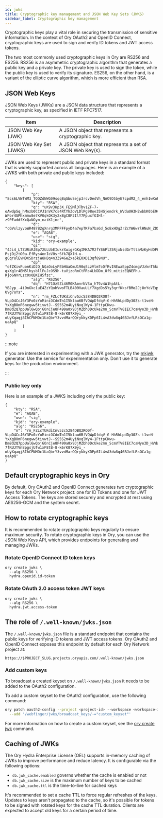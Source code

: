 ```yaml
---
id: jwks
title: Cryptographic key management and JSON Web Key Sets (JWKS)
sidebar_label: Cryptographic key management
---
```


Cryptographic keys play a vital role in securing the transmission of sensitive information. In the context of Ory OAuth2 and
OpenID Connect, cryptographic keys are used to sign and verify ID tokens and JWT access tokens.

The two most commonly used cryptographic keys in Ory are RS256 and ES256. RS256 is an asymmetric cryptographic algorithm that
generates a public key and a private key. The private key is used to sign the token, while the public key is used to verify its
signature. ES256, on the other hand, is a variant of the elliptic curve algorithm, which is more efficient than RSA.

## JSON Web Keys

JSON Web Keys (JWKs) are a JSON data structure that represents a cryptographic key, as specified in IETF RFC7517.

| Item                    | Description                                             |
| ----------------------- | ------------------------------------------------------- |
| JSON Web Key (JWK)      | A JSON object that represents a cryptographic key.      |
| JSON Web Key Set (JWKS) | A JSON object that represents a set of JSON Web Key(s). |

JWKs are used to represent public and private keys in a standard format that is widely supported across all languages. Here is an
example of a JWKS with both private and public keys included:

```
{
    "keys": [
        {
            "p": "8cs6LVWfWM3_TOQZdNWG09sqq8qGbuSejp3rcvDedVh_NAO9D5byE7cpdM2_4_enh1wXoUzzpL0MSHFLAAErJywKLUgyGmjdmJdA7IFuOV4lPNydcSuyyHm4pXVSc_ZtB0MfVPdAh1TO5zyjkk5IbIC8IYOICI1dxu8namdP5MM",
            "kty": "RSA",
            "q": "uK9v3Hp3X_FESMl3Tbv1ZF-7-oAwdpSq_hMnzb0CCVJ1nVK7cs4RtYhZoVLDlPg98oe35HGjemdrk_WVduUH3H2wbbK0bE9v_yG-WPor4GPhxmmw8e7KV0qkOK3y2x8gC0P2IlY7PpuxfOIHl-z9PFaddfXxQaNOym_naiK1jnc",
            "d": "cGVslzyvoWR487B2gXnrg3MPFFFpyD4a7epTKFa7baGd_5oBxHDgZrZcYW6wrlHNuN_ZDXucNneZeg7m5ZLUG6Uz9cYh7aBmOXiAU3Ag7ImFEVMSIKUHSGq83eKsLS8hiowEx9LeinGHr8gEHYJ9JqYV8yZOuc0_V3MQuZnCi6Xg_WmYRN8eMBV8jPKIILQX10ifrgkVSF3xXi11jN1fUiC17xCRyUArWM7c22CfONhxIXp4inGzJjoNMU7BhLJnpdgBpm9RCmNESRP2U0Yhd659upFv9NFFWmSILTwFkdYW5puaVfkHBIZV7_g5OJV7DsE2Cti5jv3SLk4CyCj68Q",
            "e": "AQAB",
            "use": "sig",
            "kid": "ory-example",
            "qi": "4Ji4_LTZURiRJBp72ULUbEIukrXwigrGKqIMKA7M2fYB6PlZ5RjxNsdGrTttaMzKyHdDPQWY01fBNzWvaZCNndUu-PsjDj2tO0a-EfRys4onIeV0srSfk7QXlH-u-gCqYulEvMDXSDrzjW8HBq4n3Z94GeZxa5kE0XD13qf89NU",
            "dp": "ofZKivFuonKiD2Q_NQaOoLyPEbHAaOmU190qSLzVlm7oDfRvINEwaEppZ4cmgVJzknT6kx5TmcbUQnY5EdC2ki-qxXg1r4EM5lhysbllFuJcOS9h-tuVjzoRmCtFRs4LbDDm_Of9_mitizEQNEFhu-RjoGNVrLzc0xOBKIH5fzc",
            "alg": "RS256",
            "dq": "H71OzSZi46M0KAovrbVSu_hT9v4W1hpAtL-YBJyp_-4i9nGkc1uE4ZzYQohVwoFTLB409VauULf7XgdDs5Yy3qrfKksfBMo2JjOnYeVEqyCfSZkaZsmyDoRuaqtCZHQZ7rW0VDxbnCvnud2ijnKVJsx_7SjiWHR3cwT-UVg7uYs",
            "n": "rm_FZLcTUKdiCnv5zc5284DBQ2RO0f-VLpD4CcJ6Y3Po0zYoMiniOCdmTn1I5klau6BfVQWpDfdqV-G-HhRhLpdDy30Zs-t1veN-YxXgBOnF6neqww5tivwtJ--SS5S2m4UyiNxqlWy4-1FttpCKwu-Dm8d2Q7ppUal6wQojGOnCje8P499a0x9JjMZbh0DcUke2mn_ScmVTV8IEC7caMyo3D_HVdaMuNDN2N2O-7fRUJTVn8pgsjUfw1xP8tB-8-k6rK07X9yi_-oUyXqaqj8IhCPNMOc1UaQbrY3vvdMarQQrykkyXDPp6IL4vA3dw8q46BJvfLRsOCa1g-uaApQ"
        }
    ]
}
```

:::note

If you are interested in experimenting with a JWK generator, try the [mkjwk](https://mkjwk.org/) generator. Use the service for
experimentation only. Don't use it to generate keys for the production environment.

:::

### Public key only

Here is an example of a JWKS including only the public key:

```
{
    "kty": "RSA",
    "e": "AQAB",
    "use": "sig",
    "kid": "ory-example",
    "alg": "RS256",
    "n": "rm_FZLcTUKdiCnv5zc5284DBQ2RO0f-VLpD4CcJ6Y3Po0zYoMiniOCdmTn1I5klau6BfVQWpDfdqV-G-HhRhLpdDy30Zs-t1veN-YxXgBOnF6neqww5tivwtJ--SS5S2m4UyiNxqlWy4-1FttpCKwu-Dm8d2Q7ppUal6wQojGOnCje8P499a0x9JjMZbh0DcUke2mn_ScmVTV8IEC7caMyo3D_HVdaMuNDN2N2O-7fRUJTVn8pgsjUfw1xP8tB-8-k6rK07X9yi_-oUyXqaqj8IhCPNMOc1UaQbrY3vvdMarQQrykkyXDPp6IL4vA3dw8q46BJvfLRsOCa1g-uaApQ"
}
```

## Default cryptographic keys in Ory

By default, Ory OAuth2 and OpenID Connect generates two cryptographic keys for each Ory Network project: one for ID Tokens and one
for JWT Access Tokens. The keys are stored securely and encrypted at rest using AES256-GCM and the system secret.

## How to rotate cryptographic keys

It is recommended to rotate cryptographic keys regularly to ensure maximum security. To rotate cryptographic keys in Ory, you can
use the JSON Web Keys API, which provides endpoints for generating and managing JWKs.

### Rotate OpenID Connect ID token keys

```
ory create jwks \
  --alg RS256 \
  hydra.openid.id-token
```

### Rotate OAuth 2.0 access token JWT keys

```
ory create jwks \
  --alg RS256 \
  hydra.jwt.access-token
```

## The role of `/.well-known/jwks.json`

The `/.well-known/jwks.json` file is a standard endpoint that contains the public keys for verifying ID tokens and JWT access
tokens. Ory OAuth2 and OpenID Connect exposes this endpoint by default for each Ory Network project at:

```
https://$PROJECT_SLUG.projects.oryapis.com/.well-known/jwks.json
```

### Add custom keys

To broadcast a created keyset on `/.well-known/jwks.json` it needs to be added to the OAuth2 configuration.

To add a custom keyset to the OAuth2 configuration, use the following command:

```bash
ory patch oauth2-config --project <project-id> --workspace <workspace-id> \
  --add '/webfinger/jwks/broadcast_keys/-="custom_keyset"'
```

For more information on how to create a custom keyset, see the [ory create jwk](../cli/ory-create-jwk.md) command.

## Caching of JWKs

The Ory Hydra Enterprise License (OEL) supports in-memory caching of JWKs to improve performance and reduce latency. It is
configurable via the following options:

- `db.jwk_cache.enabled` governs whether the cache is enabled or not
- `db.jwk_cache.size` is the maximum number of keys to be cached
- `db.jwk_cache.ttl` is the time-to-live for cached keys

It's recommended to set a cache TTL to force regular refreshes of the keys. Updates to keys aren't propagated to the cache, so
it's possible for tokens to be signed with rotated keys for the cache TTL duration. Clients are expected to accept old keys for a
certain period of time.
